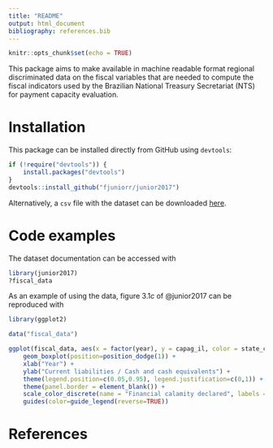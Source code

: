 ```yaml
---
title: "README"
output: html_document
bibliography: references.bib
---
```


```r
knitr::opts_chunk$set(echo = TRUE)
```

This package aims to make available in machine readable format regional discriminated data on the fiscal variables that are needed to compute the fiscal indicators used by the Brazilian National Treasury Secretariat (NTS) for payment capacity evaluation.

# Installation

This package can be installed directly from GitHub using `devtools`:

```r
if (!require("devtools")) {
    install.packages("devtools")
}
devtools::install_github("fjuniorr/junior2017")
```

Alternatively, a `csv` file with the dataset can be downloaded [here](https://github.com/fjuniorr/junior2017/raw/master/data-raw/fiscal_data.csv).

# Code examples

The dataset documentation can be accessed with

```r
library(junior2017)
?fiscal_data
```

As an example of using the data, figure $3.1c$ of @junior2017 can be reproduced with

```r
library(ggplot2)

data("fiscal_data")

ggplot(fiscal_data, aes(x = factor(year), y = capag_il, color = state_calamity)) +
    geom_boxplot(position=position_dodge(1)) +
    xlab("Year") + 
    ylab("Current liabilities / Cash and cash equivalents") +
    theme(legend.position=c(0.05,0.95), legend.justification=c(0,1)) +
    theme(panel.border = element_blank()) +
    scale_color_discrete(name = "Financial calamity declared", labels = c("no (n = 216)", "yes (n = 27)")) +
    guides(color=guide_legend(reverse=TRUE))
```

# References
